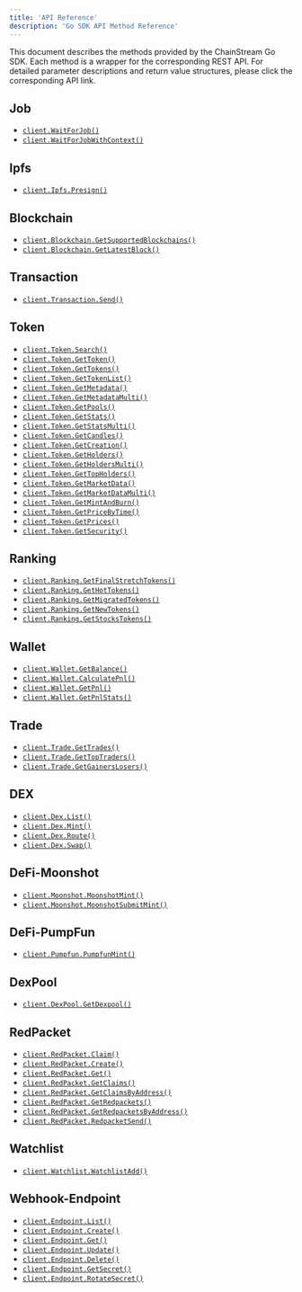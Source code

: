 ```yaml
---
title: 'API Reference'
description: 'Go SDK API Method Reference'
---
```


This document describes the methods provided by the ChainStream Go SDK. Each method is a wrapper for the corresponding REST API. For detailed parameter descriptions and return value structures, please click the corresponding API link.

## Job
- <code>[client.WaitForJob()](/en/api-reference/endpoint/jobs/jobs-id-streaming)</code>
- <code>[client.WaitForJobWithContext()](/en/api-reference/endpoint/jobs/jobs-id-streaming)</code>

## Ipfs
- <code>[client.Ipfs.Presign()](/en/api-reference/endpoint/ipfs/v1/ipfs-presign)</code>

## Blockchain
- <code>[client.Blockchain.GetSupportedBlockchains()](/en/api-reference/endpoint/blockchain/v1/blockchain)</code>
- <code>[client.Blockchain.GetLatestBlock()](/en/api-reference/endpoint/blockchain/v1/blockchain-chain-latest_block)</code>

## Transaction
- <code>[client.Transaction.Send()](/en/api-reference/endpoint/transaction/v1/transaction-chain-send)</code>

## Token
- <code>[client.Token.Search()](/en/api-reference/endpoint/token/v1/token-search)</code>
- <code>[client.Token.GetToken()](/en/api-reference/endpoint/token/v1/token-chain-tokenaddress)</code>
- <code>[client.Token.GetTokens()](/en/api-reference/endpoint/token/v1/token-chain-multi)</code>
- <code>[client.Token.GetTokenList()](/en/api-reference/endpoint/token/v1/token-chain-list)</code>
- <code>[client.Token.GetMetadata()](/en/api-reference/endpoint/token/v1/token-chain-tokenaddress-metadata)</code>
- <code>[client.Token.GetMetadataMulti()](/en/api-reference/endpoint/token/v1/token-chain-metadata-multi)</code>
- <code>[client.Token.GetPools()](/en/api-reference/endpoint/token/v1/token-chain-tokenaddress-pools)</code>
- <code>[client.Token.GetStats()](/en/api-reference/endpoint/token/v1/token-chain-stats-multi)</code>
- <code>[client.Token.GetStatsMulti()](/en/api-reference/endpoint/token/v1/token-chain-tokenaddress-stats)</code>
- <code>[client.Token.GetCandles()](/en/api-reference/endpoint/token/v1/token-chain-tokenaddress-candles)</code>
- <code>[client.Token.GetCreation()](/en/api-reference/endpoint/token/v1/token-chain-tokenaddress-creation)</code>
- <code>[client.Token.GetHolders()](/en/api-reference/endpoint/token/v1/token-chain-tokenaddress-holders)</code>
- <code>[client.Token.GetHoldersMulti()](/en/api-reference/endpoint/token/v1/token-chain-tokenaddress-holders-multi)</code>
- <code>[client.Token.GetTopHolders()](/en/api-reference/endpoint/token/v1/token-chain-tokenaddress-topholders)</code>
- <code>[client.Token.GetMarketData()](/en/api-reference/endpoint/token/v1/token-chain-tokenaddress-marketdata)</code>
- <code>[client.Token.GetMarketDataMulti()](/en/api-reference/endpoint/token/v1/token-chain-marketdata-multi)</code>
- <code>[client.Token.GetMintAndBurn()](/en/api-reference/endpoint/token/v1/token-chain-tokenaddress-mintandburn)</code>
- <code>[client.Token.GetPriceByTime()](/en/api-reference/endpoint/token/v1/token-chain-tokenaddress-price)</code>
- <code>[client.Token.GetPrices()](/en/api-reference/endpoint/token/v1/token-chain-tokenaddress-prices)</code>
- <code>[client.Token.GetSecurity()](/en/api-reference/endpoint/token/v1/token-chain-tokenaddress-security)</code>

## Ranking
- <code>[client.Ranking.GetFinalStretchTokens()](/en/api-reference/endpoint/ranking/v1/ranking-chain-finalstretch)</code>
- <code>[client.Ranking.GetHotTokens()](/en/api-reference/endpoint/ranking/v1/ranking-chain-hottokens-duration)</code>
- <code>[client.Ranking.GetMigratedTokens()](/en/api-reference/endpoint/ranking/v1/ranking-chain-migrated)</code>
- <code>[client.Ranking.GetNewTokens()](/en/api-reference/endpoint/ranking/v1/ranking-chain-newtokens)</code>
- <code>[client.Ranking.GetStocksTokens()](/en/api-reference/endpoint/ranking/v1/ranking-chain-stocks)</code>

## Wallet
- <code>[client.Wallet.GetBalance()](/en/api-reference/endpoint/wallet/v1/wallet-chain-walletaddress-balance)</code>
- <code>[client.Wallet.CalculatePnl()](/en/api-reference/endpoint/wallet/v1/wallet-chain-walletaddress-calculate-pnl)</code>
- <code>[client.Wallet.GetPnl()](/en/api-reference/endpoint/wallet/v1/wallet-chain-walletaddress)</code>
- <code>[client.Wallet.GetPnlStats()](/en/api-reference/endpoint/wallet/v1/wallet-chain-walletaddress-stats)</code>

## Trade
- <code>[client.Trade.GetTrades()](/en/api-reference/endpoint/trade/v1/trade-chain)</code>
- <code>[client.Trade.GetTopTraders()](/en/api-reference/endpoint/trade/v1/trade-chain-top-traders)</code>
- <code>[client.Trade.GetGainersLosers()](/en/api-reference/endpoint/trade/v1/trade-chain-gainers-losers)</code>

## DEX 
- <code>[client.Dex.List()](/en/api-reference/endpoint/dex/v1/dex)</code>
- <code>[client.Dex.Mint()](/en/api-reference/endpoint/dex/v1/dex-mint)</code>
- <code>[client.Dex.Route()](/en/api-reference/endpoint/dex/v1/dex-chain-route)</code>
- <code>[client.Dex.Swap()](/en/api-reference/endpoint/dex/v1/dex-chain-swap)</code>

## DeFi-Moonshot
- <code>[client.Moonshot.MoonshotMint()](/en/api-reference/endpoint/defi/solana/moonshot/v1/solana-moonshot-mint)</code>
- <code>[client.Moonshot.MoonshotSubmitMint()](/en/api-reference/endpoint/defi/solana/moonshot/v1/solana-moonshot-submitmint)</code>

## DeFi-PumpFun
- <code>[client.Pumpfun.PumpfunMint()](/en/api-reference/endpoint/defi/solana/pumpfun/v1/solana-pumpfun-mint)</code>

## DexPool
- <code>[client.DexPool.GetDexpool()](/en/api-reference/endpoint/dexpool/v1/dexpools-chain-pooladdress)</code>

## RedPacket
- <code>[client.RedPacket.Claim()](/en/api-reference/endpoint/redpacket/v1/redpacket-chain-claim)</code>
- <code>[client.RedPacket.Create()](/en/api-reference/endpoint/redpacket/v1/redpacket-chain-create)</code>
- <code>[client.RedPacket.Get()](/en/api-reference/endpoint/redpacket/v1/redpacket-id)</code>
- <code>[client.RedPacket.GetClaims()](/en/api-reference/endpoint/redpacket/v1/redpacket-id-claims)</code>
- <code>[client.RedPacket.GetClaimsByAddress()](/en/api-reference/endpoint/redpacket/v1/redpacket-wallet-address-claims)</code>
- <code>[client.RedPacket.GetRedpackets()](/en/api-reference/endpoint/redpacket/v1/redpacket)</code>
- <code>[client.RedPacket.GetRedpacketsByAddress()](/en/api-reference/endpoint/redpacket/v1/redpacket-wallet-address-redpackets)</code>
- <code>[client.RedPacket.RedpacketSend()](/en/api-reference/endpoint/redpacket/v1/redpacket-chain-send)</code>

## Watchlist
- <code>[client.Watchlist.WatchlistAdd()](/en/api-reference/endpoint/watchlist/v1/watchlist-chain-walletaddress)</code>

## Webhook-Endpoint
- <code>[client.Endpoint.List()](/en/api-reference/endpoint/endpoint/v1/webhook-endpoint-get)</code>
- <code>[client.Endpoint.Create()](/en/api-reference/endpoint/endpoint/v1/webhook-endpoint-post)</code>
- <code>[client.Endpoint.Get()](/en/api-reference/endpoint/endpoint/v1/webhook-endpoint-id-get)</code>
- <code>[client.Endpoint.Update()](/en/api-reference/endpoint/endpoint/v1/webhook-endpoint-id-patch)</code>
- <code>[client.Endpoint.Delete()](/en/api-reference/endpoint/endpoint/v1/webhook-endpoint-id-delete)</code>
- <code>[client.Endpoint.GetSecret()](/en/api-reference/endpoint/endpoint/v1/webhook-endpoint-id-secret-get)</code>
- <code>[client.Endpoint.RotateSecret()](/en/api-reference/endpoint/endpoint/v1/webhook-endpoint-id-secret-rotate-post)</code>
